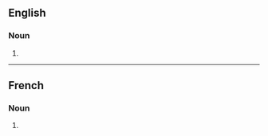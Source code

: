 ==English==

===Noun===
{{head|en|noun form}}

# {{plural of|en|cohabitation}}

----

==French==

===Noun===
{{head|fr|noun form|g=f}}

# {{plural of|fr|cohabitation}}